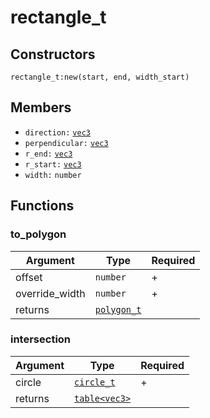 # rectangle_t

## Constructors

`rectangle_t:new(start, end, width_start)`

## Members

- `direction:` [`vec3`](/structs/vec3)
- `perpendicular:` [`vec3`](/structs/vec3)
- `r_end:` [`vec3`](/structs/vec3)
- `r_start:` [`vec3`](/structs/vec3)
- `width:` `number`

## Functions

### to_polygon

| Argument       | Type                              | Required |
| -------------- | --------------------------------- | -------- |
| offset         | `number`                          | +        |
| override_width | `number`                          | +        |
| returns        | [`polygon_t`](/structs/polygon_t) |          |

### intersection

| Argument | Type                            | Required |
| -------- | ------------------------------- | -------- |
| circle   | [`circle_t`](/structs/circle_t) | +        |
| returns  | [`table<vec3>`](/structs/vec3)  |          |
